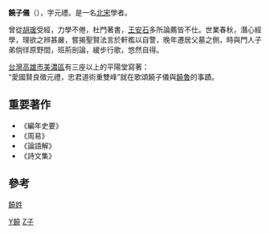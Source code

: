 '''饒子儀'''（{{bd|?||?||}}），字元禮。是一名[[北宋|北宋]]學者。

曾從[[胡瑗|胡瑗]]受經，力學不倦，杜門著書，[[王安石|王安石]]多所論薦皆不仕。世業春秋，潛心經學，理欲之辨甚嚴，嘗揭聖賢法言於軒檻以自警，晚年遷居父墓之側，時與門人子弟倘徉原野間，班荊剖論，緩步行歌，悠然自得。

[[台灣|台灣]][[高雄市|高雄市]][[美濃區|美濃區]]有三座以上的平陽堂寫著：<br>
“愛國賢良徵元禮，忠君道術重雙峰”就在歌頌饒子儀與[[饒魯|饒魯]]的事蹟。

==重要著作==
*《編年史要》
*《周易》
*《論語解》
*《詩文集》
==參考==
[[饒姓|饒姓]]


[[Category:宋朝人|Y饒]]
[[Category:饒姓|Z子]]